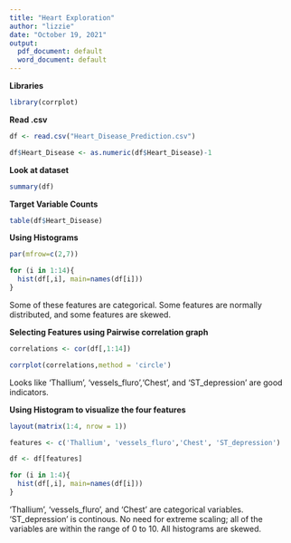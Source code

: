---
title: "Heart Exploration"
author: "lizzie"
date: "October 19, 2021"
output:
  pdf_document: default
  word_document: default
---

**Libraries**

```{r}
library(corrplot)
```

**Read .csv**

```{r}
df <- read.csv("Heart_Disease_Prediction.csv")

df$Heart_Disease <- as.numeric(df$Heart_Disease)-1


```


**Look at dataset**

```{r}

summary(df)

```
**Target Variable Counts**
```{r}
table(df$Heart_Disease)
```

**Using Histograms**
```{r}
par(mfrow=c(2,7))

for (i in 1:14){
  hist(df[,i], main=names(df[i]))
}


```
Some of these features are categorical. Some features are normally distributed, and some features are skewed.

**Selecting Features using Pairwise correlation graph**

```{r}
correlations <- cor(df[,1:14])

corrplot(correlations,method = 'circle')

```

Looks like 'Thallium', 'vessels_fluro','Chest', and 'ST_depression' are good indicators.

**Using Histogram to visualize the four features**

```{r}

layout(matrix(1:4, nrow = 1))

features <- c('Thallium', 'vessels_fluro','Chest', 'ST_depression')

df <- df[features]

for (i in 1:4){
  hist(df[,i], main=names(df[i]))
}


```
'Thallium', 'vessels_fluro', and 'Chest' are categorical variables. 'ST_depression' is continous. No need for extreme scaling; all of the variables are within the range of 0 to 10. All histograms are skewed.
